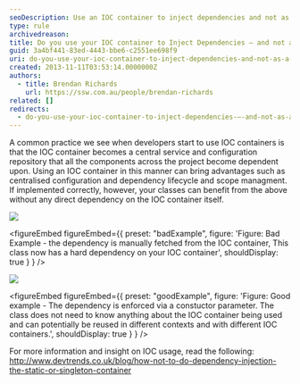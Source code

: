 ```yaml
---
seoDescription: Use an IOC container to inject dependencies and not as a singleton container, allowing for decoupling of classes from their dependencies.
type: rule
archivedreason:
title: Do you use your IOC container to Inject Dependencies – and not as a singleton container
guid: 3a4bf441-83ed-4443-bbe6-c2551ee698f9
uri: do-you-use-your-ioc-container-to-inject-dependencies-and-not-as-a-singleton-container
created: 2013-11-11T03:53:14.0000000Z
authors:
  - title: Brendan Richards
    url: https://ssw.com.au/people/brendan-richards
related: []
redirects:
  - do-you-use-your-ioc-container-to-inject-dependencies-–-and-not-as-a-singleton-container
---
```


A common practice we see when developers start to use IOC containers is that the IOC container becomes a central service and configuration repository that all the components across the project become dependent upon.
Using an IOC container in this manner can bring advantages such as centralised configuration and dependency lifecycle and scope managment. If implemented correctly, however, your classes can benefit from the above without any direct dependency on the IOC container itself.

![](IOC_badexample.png)

<figureEmbed figureEmbed={{
  preset: "badExample",
  figure: 'Figure: Bad Example - the dependency is manually fetched from the IOC container, This class now has a hard dependency on your IOC container',
  shouldDisplay: true
} } />


![](IOC_GoodExample.png)

<figureEmbed figureEmbed={{
  preset: "goodExample",
  figure: 'Figure: Good example - The dependency is enforced via a constuctor parameter. The class does not need to know anything about the IOC container being used and can potentially be reused in different contexts and with different IOC containers.',
  shouldDisplay: true
} } />


For more information and insight on IOC usage, read the following: http://www.devtrends.co.uk/blog/how-not-to-do-dependency-injection-the-static-or-singleton-container